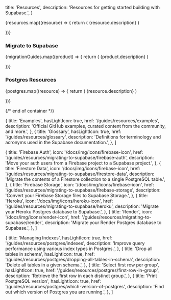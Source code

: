
  title: 'Resources',
  description: 'Resources for getting started building with Supabase.',
}

<div className="flex flex-col gap-12 my-12">

<div>

  <div className="grid grid-cols-12 gap-6 not-prose">
    {resources.map((resource) => {
      return (
        <Link
          href={`${resource.href}`}
          key={resource.title}
          passHref
        >
          <a className={'col-span-12 md:col-span-4'}>
            <GlassPanel {...resource} background={false} showIconBg={true}>
              {resource.description}
            </GlassPanel>
          </a>
        </Link>
      )

})}

  </div>

</div>

<div>
  <div className="max-w-xl mb-6">

### Migrate to Supabase

  </div>

  <div className="grid grid-cols-12 gap-6 not-prose">
    {migrationGuides.map((product) => {
      return (
        <Link
          href={`${product.href}`}
          key={product.title}
          passHref
        >
          <a className={product.span ?? 'col-span-6 md:col-span-3'}>
            <IconPanel {...product} background={true} showIconBg={true} showLink={true}>
              {product.description}
            </IconPanel>
          </a>
        </Link>
      )

})}

  </div>

</div>

<div>
  <div className="max-w-xl mb-6">

### Postgres Resources

  </div>

  <div className="grid grid-cols-12 gap-6 not-prose">
    {postgres.map((resource) => {
      return (
        <Link
          href={`${resource.href}`}
          key={resource.title}
          passHref
        >
          <a className={'col-span-12 md:col-span-4'}>
            <GlassPanel {...resource} background={false} showIconBg={true}>
              {resource.description}
            </GlassPanel>
          </a>
        </Link>
      )

})}

  </div>

</div>

{/* end of container */}

</div>

  {
    title: 'Examples',
    hasLightIcon: true,
    href: '/guides/resources/examples',
    description: 'Official GitHub examples, curated content from the community, and more.',
  },
  {
    title: 'Glossary',
    hasLightIcon: true,
    href: '/guides/resources/glossary',
    description: 'Definitions for terminology and acronyms used in the Supabase documentation.',
  },
]

  {
    title: 'Firebase Auth',
    icon: '/docs/img/icons/firebase-icon',
    href: '/guides/resources/migrating-to-supabase/firebase-auth',
    description: 'Move your auth users from a Firebase project to a Supabase project.',
  },
  {
    title: 'Firestore Data',
    icon: '/docs/img/icons/firebase-icon',
    href: '/guides/resources/migrating-to-supabase/firestore-data',
    description: 'Migrate the contents of a Firestore collection to a single PostgreSQL table.',
  },
  {
    title: 'Firebase Storage',
    icon: '/docs/img/icons/firebase-icon',
    href: '/guides/resources/migrating-to-supabase/firebase-storage',
    description: 'Convert your Firebase Storage files to Supabase Storage.',
  },
  {
    title: 'Heroku',
    icon: '/docs/img/icons/heroku-icon',
    href: '/guides/resources/migrating-to-supabase/heroku',
    description: 'Migrate your Heroku Postgres database to Supabase.',
  },
  {
    title: 'Render',
    icon: '/docs/img/icons/render-icon',
    href: '/guides/resources/migrating-to-supabase/render',
    description: 'Migrate your Render Postgres database to Supabase.',
  },
]

  {
    title: 'Managing Indexes',
    hasLightIcon: true,
    href: '/guides/resources/postgres/indexes',
    description: 'Improve query performance using various index types in Postgres.',
  },
  {
    title: 'Drop all tables in schema',
    hasLightIcon: true,
    href: '/guides/resources/postgres/dropping-all-tables-in-schema',
    description: 'Delete all tables in a given schema.',
  },
  {
    title: 'Select first row per group',
    hasLightIcon: true,
    href: '/guides/resources/postgres/first-row-in-group',
    description: 'Retrieve the first row in each distinct group.',
  },
  {
    title: 'Print PostgreSQL version',
    hasLightIcon: true,
    href: '/guides/resources/postgres/which-version-of-postgres',
    description: 'Find out which version of Postgres you are running.',
  },
]


